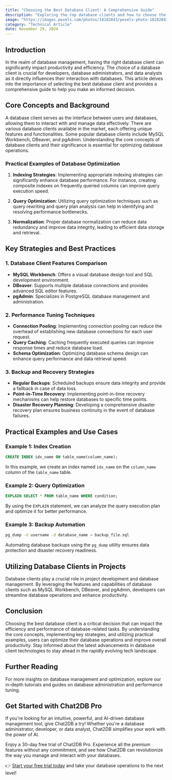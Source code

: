 ```yaml
---
title: "Choosing the Best Database Client: A Comprehensive Guide"
description: "Exploring the top database clients and how to choose the best one for your needs."
image: "https://images.pexels.com/photos/18182843/pexels-photo-18182843.jpeg?auto=compress&cs=tinysrgb&dpr=1&w=500"
category: "Technical Article"
date: November 29, 2024
---
```


## Introduction

In the realm of database management, having the right database client can significantly impact productivity and efficiency. The choice of a database client is crucial for developers, database administrators, and data analysts as it directly influences their interaction with databases. This article delves into the importance of selecting the best database client and provides a comprehensive guide to help you make an informed decision.

## Core Concepts and Background

A database client serves as the interface between users and databases, allowing them to interact with and manage data effectively. There are various database clients available in the market, each offering unique features and functionalities. Some popular database clients include MySQL Workbench, DBeaver, and pgAdmin. Understanding the core concepts of database clients and their significance is essential for optimizing database operations.

### Practical Examples of Database Optimization

1. **Indexing Strategies**: Implementing appropriate indexing strategies can significantly enhance database performance. For instance, creating composite indexes on frequently queried columns can improve query execution speed.

2. **Query Optimization**: Utilizing query optimization techniques such as query rewriting and query plan analysis can help in identifying and resolving performance bottlenecks.

3. **Normalization**: Proper database normalization can reduce data redundancy and improve data integrity, leading to efficient data storage and retrieval.

## Key Strategies and Best Practices

### 1. Database Client Features Comparison

- **MySQL Workbench**: Offers a visual database design tool and SQL development environment.
- **DBeaver**: Supports multiple database connections and provides advanced SQL editor features.
- **pgAdmin**: Specializes in PostgreSQL database management and administration.

### 2. Performance Tuning Techniques

- **Connection Pooling**: Implementing connection pooling can reduce the overhead of establishing new database connections for each user request.
- **Query Caching**: Caching frequently executed queries can improve response times and reduce database load.
- **Schema Optimization**: Optimizing database schema design can enhance query performance and data retrieval speed.

### 3. Backup and Recovery Strategies

- **Regular Backups**: Scheduled backups ensure data integrity and provide a fallback in case of data loss.
- **Point-in-Time Recovery**: Implementing point-in-time recovery mechanisms can help restore databases to specific time points.
- **Disaster Recovery Planning**: Developing a comprehensive disaster recovery plan ensures business continuity in the event of database failures.

## Practical Examples and Use Cases

### Example 1: Index Creation

```sql
CREATE INDEX idx_name ON table_name(column_name);
```

In this example, we create an index named `idx_name` on the `column_name` column of the `table_name` table.

### Example 2: Query Optimization

```sql
EXPLAIN SELECT * FROM table_name WHERE condition;
```

By using the `EXPLAIN` statement, we can analyze the query execution plan and optimize it for better performance.

### Example 3: Backup Automation

```bash
pg_dump -U username -d database_name > backup_file.sql
```

Automating database backups using the `pg_dump` utility ensures data protection and disaster recovery readiness.

## Utilizing Database Clients in Projects

Database clients play a crucial role in project development and database management. By leveraging the features and capabilities of database clients such as MySQL Workbench, DBeaver, and pgAdmin, developers can streamline database operations and enhance productivity.

## Conclusion

Choosing the best database client is a critical decision that can impact the efficiency and performance of database-related tasks. By understanding the core concepts, implementing key strategies, and utilizing practical examples, users can optimize their database operations and improve overall productivity. Stay informed about the latest advancements in database client technologies to stay ahead in the rapidly evolving tech landscape.

## Further Reading

For more insights on database management and optimization, explore our in-depth tutorials and guides on database administration and performance tuning.


## Get Started with Chat2DB Pro

If you're looking for an intuitive, powerful, and AI-driven database management tool, give Chat2DB a try! Whether you're a database administrator, developer, or data analyst, Chat2DB simplifies your work with the power of AI.

Enjoy a 30-day free trial of Chat2DB Pro. Experience all the premium features without any commitment, and see how Chat2DB can revolutionize the way you manage and interact with your databases.

👉 [Start your free trial today](https://chat2db.ai/pricing) and take your database operations to the next level!
